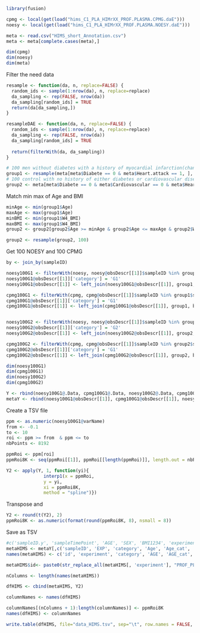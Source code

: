 ```r
library(fusion)
```


```r
cpmg <- local(get(load("hims_C1_PLA_HIMrXX_PROF.PLASMA.CPMG.daE")))
noesy <- local(get(load("hims_C1_PLA_HIMrXX_PROF.PLASMA.NOESY.daE")))

meta <- read.csv("HIMS_short_Annotation.csv")
meta <- meta[complete.cases(meta),]
```
```r
dim(cpmg)
dim(noesy)
dim(meta)
```
Filter the need data
```r

resample <- function(da, n, replace=FALSE) {
  random_ids <- sample(1:nrow(da), n, replace=replace)
  da_sampling <- rep(FALSE, nrow(da))
  da_sampling[random_ids] = TRUE
  return(da[da_sampling,])
}

resampleDAE <- function(da, n, replace=FALSE) {
  random_ids <- sample(1:nrow(da), n, replace=replace)
  da_sampling <- rep(FALSE, nrow(da))
  da_sampling[random_ids] = TRUE
  
  return(filterWith(da, da_sampling))
}

# 100 men without diabetes with a history of myocardial infarction(change by heart.attack)
group1 <- resample(meta[meta$Diabete == 0 & meta$Heart.attack == 1, ], 100)
# 100 control with no history of either diabetes or cardiovascular diseases
group2 <- meta[meta$Diabete == 0 & meta$Cardiovascular == 0 & meta$Heart.attack == 0, ]

```
Match min max of Age and BMI

```r
minAge <- min(group1$Age)
maxAge <- max(group1$Age)
minBMI <- min(group1$W4_BMI)
maxBMI <- max(group1$W4_BMI)
group2 <- group2[group2$Age >= minAge & group2$Age <= maxAge & group2$W4_BMI >= minBMI & group2$W4_BMI <= maxBMI,]

group2 <- resample(group2, 100)

```

Get 100 NOESY and 100 CPMG

```r
by <- join_by(sampleID)

noesy100G1 <- filterWith(noesy, noesy@obsDescr[[1]]$sampleID %in% group1$sampleID)
noesy100G1@obsDescr[[1]]['category'] = 'G1'
noesy100G1@obsDescr[[1]] <- left_join(noesy100G1@obsDescr[[1]], group1, by)

cpmg100G1 <- filterWith(cpmg, cpmg@obsDescr[[1]]$sampleID %in% group1$sampleID)
cpmg100G1@obsDescr[[1]]['category'] = 'G1' 
cpmg100G1@obsDescr[[1]] <- left_join(cpmg100G1@obsDescr[[1]], group1, by)


noesy100G2 <- filterWith(noesy, noesy@obsDescr[[1]]$sampleID %in% group2$sampleID)
noesy100G2@obsDescr[[1]]['category'] = 'G2' 
noesy100G2@obsDescr[[1]] <- left_join(noesy100G2@obsDescr[[1]], group2, by)

cpmg100G2 <- filterWith(cpmg, cpmg@obsDescr[[1]]$sampleID %in% group2$sampleID)
cpmg100G2@obsDescr[[1]]['category'] = 'G1' 
cpmg100G2@obsDescr[[1]] <- left_join(cpmg100G2@obsDescr[[1]], group2, by)

```


```r
dim(noesy100G1)
dim(cpmg100G1)
dim(noesy100G2)
dim(cpmg100G2)

Y <- rbind(noesy100G1@.Data, cpmg100G1@.Data, noesy100G2@.Data, cpmg100G2@.Data)
metaY <- rbind(noesy100G1@obsDescr[[1]], cpmg100G1@obsDescr[[1]], noesy100G2@obsDescr[[1]], cpmg100G2@obsDescr[[1]])
```
Create a TSV file
```r

ppm <- as.numeric(noesy100G1@varName)
from <- -0.1
to <- 10
roi <- ppm >= from  & ppm <= to
nbPoints <- 8192

ppmRoi <- ppm[roi]
ppmRoi8K <- seq(ppmRoi[[1]], ppmRoi[[length(ppmRoi)]], length.out = nbPoints)

Y2 <- apply(Y, 1, function(yi){
              interp1(x = ppmRoi,
              y = yi,
              xi = ppmRoi8K,
              method = "spline")}) 
```
Transpose and
```r
Y2 <- round(t(Y2), 2)
ppmRoi8K <- as.numeric(format(round(ppmRoi8K, 8), nsmall = 8))
```

Save as TSV

```r
#c('sampleID.y', 'sampleTimePoint', 'AGE', 'SEX', 'BMI1234', 'experiment')]
metaHIMS <- metaY[,c('sampleID', 'EXP', 'category', 'Age', 'Age_cat', 'W4_BMI', 'BMI_cat','Diabete', 'Cardiovascular', 'Heart.attack')]
names(metaHIMS) <- c('id', 'experiment', 'category', 'AGE', 'AGE_cat', 'BMI', 'BMI_cat','Diabete', 'Cardiovascular', 'Heart_attack') 

metaHIMS$id<- paste0(str_replace_all(metaHIMS[, 'experiment'], "PROF_PLASMA_", ""), "/", metaHIMS[, 'id'])

nColumns <- length(names(metaHIMS))

dfHIMS <- cbind(metaHIMS, Y2)

columnNames <- names(dfHIMS)

columnNames[(nColumns + 1):length(columnNames)] <- ppmRoi8K
names(dfHIMS) <- columnNames

write.table(dfHIMS, file="data_HIMS.tsv", sep="\t", row.names = FALSE, quote=FALSE)
```
